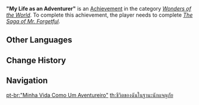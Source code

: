 {{Achievement Infobox
|title        = 
|id           = 81173
|order id     = 1159
|category     = Wonders of the World
|description  = Help [[Roald]] to complete his adventure diary.
|requirements = Complete ''[[The Saga of Mr. Forgetful]]''.
|primogems    = 5
|tracking     = 
|hidden       = 1
|topic        = 
|type         = Quest
}}
'''"My Life as an Adventurer"''' is an [[Achievement]] in the category ''[[Wonders of the World]]''. To complete this achievement, the player needs to complete ''[[The Saga of Mr. Forgetful]]''.
<!--
==Trivia==

==Video Guides==
{{EVT
|video1   = 
|caption1 = 
}}
-->
==Other Languages==
{{Other Languages
|en      = "My Life as an Adventurer"
|zhs     = 《我作为冒险家的一生》
|zhs_rm  = "Wǒ Zuòwéi Màoxiǎnjiā de Yīshēng"
|zht     = 《我作為冒險家的一生》
|zht_rm  = "Wǒ Zuòwéi Màoxiǎnjiā de Yīshēng"
|zh_tl   = 
|ja      = 『冒険者としての我が人生』
|ja_rm   = "Boukensha to Shite no Waga Jinsei"
|ja_tl   = "My Life as an Adventurer"
|ko      = 《모험가로서의 일생》
|ko_rm   = "Moheomgaroseo-ui Ilsaeng"
|ko_tl   = "Life as an Adventurer"
|es      = Mi vida como aventurero
|es_tl   = My Life as an Adventurer
|fr      = « Vis ma vie d'aventurier »
|fr_tl   = "Live My Adventurer Life"
|ru      = «Летопись искателя приключений»
|ru_tl   = "Chronicles of an Adventurer"
|th      = [ชีวิตของฉันในฐานะนักผจญภัย]
|th_rm   = [Chiwit Khong Chan Nai Thana Nak Photya Phai]
|th_tl   = 
|vi      = "Cuộc Đời Mạo Hiểm Của Tôi"
|vi_tl   = 
|de      = „Mein Leben als Abenteurer“
|de_tl   = "My Life as Adventurer"
|id      = "Hidupku Sebagai Seorang Petualang"
|id_tl   = "My Life As An Adventurer"
|pt      = "Minha Vida Como Um Aventureiro"
|pt_tl   = 
|tr      = "Macera Dolu Hayatım"
|tr_tl   = 
|it      = La mia vita da avventuriere
|it_tl   = My Life as an Adventurer
}}

==Change History==
{{Change History|2.2}}
<!--
==References==
{{Reflist}}
-->
==Navigation==
{{Achievement Navbox|Wonders of the World|Quest}}

[[pt-br:"Minha Vida Como Um Aventureiro"]]
[[th:ชีวิตของฉันในฐานะนักผจญภัย]]